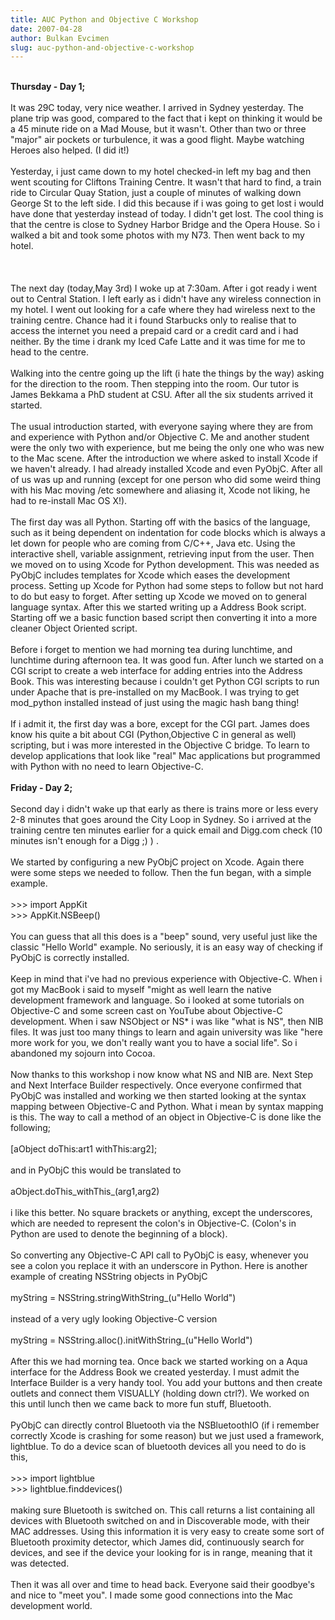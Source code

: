 ```yaml
---
title: AUC Python and Objective C Workshop
date: 2007-04-28
author: Bulkan Evcimen
slug: auc-python-and-objective-c-workshop
---
```


<a onblur="try {parent.deselectBloggerImageGracefully();} catch(e) {}" href="https://bp0.blogger.com/_RRoV4TGmzls/RkRqYhUUTiI/AAAAAAAAAAM/rToi3nlqQPA/s1600-h/04052007194.jpg"><img style="margin: 0pt 0pt 10px 10px; float: right; cursor: pointer;" src="https://bp0.blogger.com/_RRoV4TGmzls/RkRqYhUUTiI/AAAAAAAAAAM/rToi3nlqQPA/s320/04052007194.jpg" alt="" id="BLOGGER_PHOTO_ID_5063288850564271650" border="0" /></a><br /><span style="font-weight: bold;">Thursday - Day 1;  </span><br /><br />It was 29C today, very nice weather.  I arrived in Sydney yesterday.  The plane trip was good, compared to the fact that i kept on thinking it would be a 45 minute ride on a Mad Mouse, but it wasn't.  Other than two or three "major" air pockets or turbulence, it was a good flight. Maybe watching Heroes also helped. (I did it!)<br /><br />Yesterday, i just came down to my hotel checked-in left my bag and then went scouting for Cliftons Training Centre. It wasn't that hard to find, a train ride to Circular
Quay Station, just a couple of minutes of walking down George St to the left side. I did this because if i was going to get lost i would have done that yesterday instead of today. I didn't get lost.  The cool thing is that the centre is close to Sydney Harbor Bridge and the Opera House. So i walked a bit and took some photos with my N73. Then went back to my hotel.<br /><br /><br /><a onblur="try {parent.deselectBloggerImageGracefully();} catch(e) {}" href="https://bp0.blogger.com/_RRoV4TGmzls/RkRqyhUUTjI/AAAAAAAAAAU/QG9Uso0_RiM/s1600-h/P2040006.JPG"><img style="margin: 0pt 10px 10px 0pt; float: left; cursor: pointer;" src="https://bp0.blogger.com/_RRoV4TGmzls/RkRqyhUUTjI/AAAAAAAAAAU/QG9Uso0_RiM/s320/P2040006.JPG" alt="" id="BLOGGER_PHOTO_ID_5063289297240870450" border="0" /></a><br />The next day (today,May 3rd)  I  woke up at 7:30am. After i got ready i went out to Central Station. I left early as i didn't have any wireless connection in my hotel. I went out looking for a cafe where
they had wireless next to the training centre. Chance had it i found Starbucks only to realise that to access the internet you need a prepaid card or a credit card and i had neither. By the time i drank my Iced Cafe Latte and it was time for me to head to the centre.<br /><br />Walking into the centre going up the lift (i hate the things by the way) asking for the direction to the room. Then stepping into the room. Our tutor is James Bekkama a PhD student at CSU.  After all the six students arrived it started.<br /><br />The usual introduction started, with everyone saying where they are from and experience with Python and/or Objective C. Me and another student were the only two with experience, but me being the only one who was new to the Mac scene. After the introduction we where asked to install Xcode if we haven't already. I had already installed Xcode and even PyObjC.  After all of us was up and running (except for one person who did some weird thing with his Mac moving /etc
somewhere and aliasing it, Xcode not liking, he had to re-install Mac OS X!).<br /><br />The first day was all Python. Starting off with the basics of the language, such as it being dependent on indentation for code blocks which is always a let down for people who are coming from C/C++, Java etc. Using the interactive shell, variable assignment, retrieving input from the user. Then we moved on to using Xcode for Python development. This was needed as PyObjC includes templates for Xcode which eases the development process. Setting up Xcode for Python had some steps to follow but not hard to do but easy to forget.  After setting up Xcode we moved on to general language syntax. After this we started writing up a Address Book script. Starting off we a basic function based script then converting it into a more cleaner Object Oriented script.<br /><br />Before i forget to mention we had morning tea during lunchtime, and lunchtime during afternoon tea. It was good fun. After lunch we started
on a CGI script to create a web interface for adding entries into the Address Book. This was interesting because i couldn't get Python CGI scripts to run under Apache that is pre-installed on my MacBook. I was trying to get mod_python installed instead of just using the magic hash bang thing!<br /><br />If i admit it, the first day was a bore, except for the CGI part. James does know his quite a bit about CGI (Python,Objective C in general as well) scripting, but i was more interested in the Objective C bridge. To learn to develop applications that look like "real" Mac applications but programmed with Python with no need to learn Objective-C.<br /><br /><span style="font-weight: bold;">Friday - Day 2;</span><br /><br />Second day i didn't wake up that early as there is trains more or less every 2-8 minutes that goes around the City Loop in Sydney. So i arrived at the training centre ten minutes earlier for a quick email and Digg.com check (10 minutes isn't enough for a Digg ;) ) .<br
/><br />We started by configuring a new PyObjC project on Xcode. Again there were some steps we needed to follow. Then the fun began, with a simple example.<br /><br />>>> import AppKit<br />>>> AppKit.NSBeep()<br /><br />You can guess that all this does is a "beep" sound, very useful just like the classic "Hello World" example.  No seriously, it is an easy way of checking if PyObjC is correctly installed.<br /><br />Keep in mind that i've had no previous experience with Objective-C. When i got my MacBook i said to myself "might as well learn the native development framework and language. So i looked at some tutorials on Objective-C and some screen cast on YouTube about Objective-C development. When i saw NSObject or NS* i was like "what is NS", then NIB files. It was just too many things to learn and again university was like "here more work for you, we don't really want you to have a social life". So i abandoned my sojourn into Cocoa.<br /><br />Now thanks to this workshop i now know
what NS and NIB are. Next Step and Next Interface Builder respectively. Once everyone confirmed that PyObjC was installed and working we then started looking at the syntax mapping between Objective-C and Python. What i mean by syntax mapping is this. The way to call a method of an object in Objective-C is done like the following;<br /><br />[aObject doThis:art1 withThis:arg2];<br /><br />and in PyObjC this would be translated to<br /><br />aObject.doThis_withThis_(arg1,arg2)<br /><br />i like this better. No square brackets or anything, except the underscores, which are needed to represent the colon's in Objective-C. (Colon's in Python are used to denote the beginning of a block).<br /><br />So converting any Objective-C API call to PyObjC is easy, whenever you see a colon you replace it with an underscore in Python. Here is another example of creating NSString objects in PyObjC<br /><br />myString = NSString.stringWithString_(u"Hello World")<br /><br />instead of a very ugly looking
Objective-C version<br /><br />myString = NSString.alloc().initWithString_(u"Hello World")<br /><br />After this we had morning tea. Once back we started working on a Aqua interface for the Address Book we created yesterday. I must admit the Interface Builder is a very handy tool. You add your buttons and then create outlets and connect them VISUALLY (holding down ctrl?). We worked on this until lunch then we came back to more fun stuff, Bluetooth.<br /><br />PyObjC can directly control Bluetooth via the NSBluetoothIO (if i remember correctly Xcode is crashing for some reason) but we just used a framework, lightblue.  To do a device scan of bluetooth devices all you need to do is this,<br /><br />>>> import lightblue<br />>>> lightblue.finddevices()<br /><br />making sure Bluetooth is switched on. This call returns a list containing all devices with Bluetooth switched on and in Discoverable mode, with their MAC addresses. Using this information it is very easy to create some sort of
Bluetooth proximity detector, which James did, continuously search for devices, and see if the device your looking for is in range, meaning that it was detected.<br /><br />Then it was all over and time to head back. Everyone said their goodbye's and nice to "meet you". I made some good connections into the Mac development world.<br /><br />
